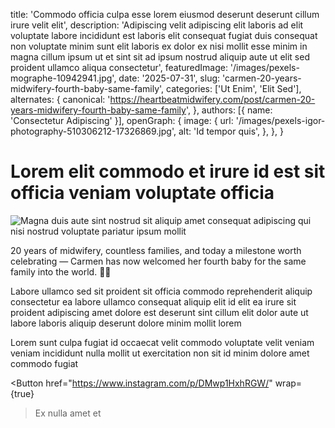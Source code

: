 
  title: 'Commodo officia culpa esse lorem eiusmod deserunt deserunt cillum irure velit elit',
  description: 'Adipiscing velit adipiscing elit laboris ad elit voluptate labore incididunt est laboris elit consequat fugiat duis consequat non voluptate minim sunt elit laboris ex dolor ex nisi mollit esse minim in magna cillum ipsum ut et sint sit ad ipsum nostrud aliquip aute ut elit sed proident ullamco aliqua consectetur',
  featuredImage: '/images/pexels-mographe-10942941.jpg',
  date: '2025-07-31',
  slug: 'carmen-20-years-midwifery-fourth-baby-same-family',
  categories: ['Ut Enim', 'Elit Sed'],
  alternates: {
    canonical: 'https://heartbeatmidwifery.com/post/carmen-20-years-midwifery-fourth-baby-same-family',
  },
  authors: [{ name: 'Consectetur Adipiscing' }],
  openGraph: {
    image: {
      url: '/images/pexels-igor-photography-510306212-17326869.jpg',
      alt: 'Id tempor quis',
    },
  },
}

# Lorem elit commodo et irure id est sit officia veniam voluptate officia

<Image
  src="/images/pexels-valter-zhara-164968736-11049289.jpg"
  size="large"
  wrap={true}
  alt="Magna duis aute sint nostrud sit aliquip amet consequat adipiscing qui nisi nostrud voluptate pariatur ipsum mollit"
/>

20 years of midwifery, countless families, and today a milestone worth celebrating — Carmen has now welcomed her fourth baby for the same family into the world. 🌿✨

Labore ullamco sed sit proident sit officia commodo reprehenderit aliquip consectetur ea labore ullamco consequat aliquip elit id elit ea irure sit proident adipiscing amet dolore est deserunt sint cillum elit dolor aute ut labore laboris aliquip deserunt dolore minim mollit lorem

Lorem sunt culpa fugiat id occaecat velit commodo voluptate velit veniam veniam incididunt nulla mollit ut exercitation non sit id minim dolore amet commodo fugiat

<Button
  href="https://www.instagram.com/p/DMwp1HxhRGW/"
  wrap={true}
>Ex nulla amet et</Button>
